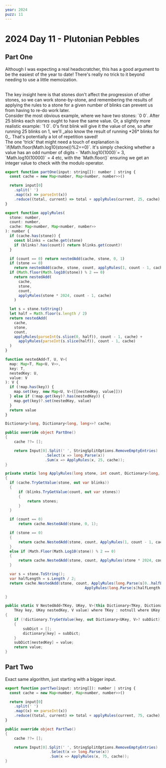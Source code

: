 ```yaml
---
year: 2024
puzz: 11
---
```


# 2024 Day 11 - Plutonian Pebbles

## Part One

Although I was expecting a real headscratcher, this has a good argument to be the easiest of the year to date! There's really no trick to it beyond needing to use a little memoization.

<br />
The key insight here is that stones don't affect the progression of other stones,
so we can work stone-by-stone, and remembering the results of applying the rules
to a stone for a given number of blinks can prevent us from having to re-do work
later.
<br />
Consider the most obvious example, where we have two stones: `0 0`. After 25 blinks
each stones ought to have the same value. Or, a slightly more realistic example:
`1 0`. 0's first blink will give it the value of one, so after running 25 blinks
on 1, we'll _also know the result of running *26* blinks for 0_. That's potentially
a lot of repetition saved!
<br />
The one 'trick' that might need a touch of explanation is `if(Math.floor(Math.log10(stone))%2==0)`.
It's simply checking whether a value has an odd number of digits - `Math.log10(1000)`=
3, `Math.log10(10000)` = 4 etc, with the `Math.floor()` ensuring we get an integer
value to check with the modulo operator.

<CodeBox boxname="one" names="typescript|C#">

```js
export function partOne(input: string[]): number | string {
  const cache = new Map<number, Map<number, number>>()

  return input[0]
    .split(' ')
    .map((x) => parseInt(x))
    .reduce((total, current) => total + applyRules(current, 25, cache), 0)
}

export function applyRules(
  stone: number,
  count: number,
  cache: Map<number, Map<number, number>>
): number {
  if (cache.has(stone)) {
    const blinks = cache.get(stone)
    if (blinks?.has(count)) return blinks.get(count)!
  }

  if (count == 0) return nestedAdd(cache, stone, 0, 1)
  if (stone == 0)
    return nestedAdd(cache, stone, count, applyRules(1, count - 1, cache))
  if (Math.floor(Math.log10(stone)) % 2 == 0)
    return nestedAdd(
      cache,
      stone,
      count,
      applyRules(stone * 2024, count - 1, cache)
    )

  let s = stone.toString()
  let half = Math.floor(s.length / 2)
  return nestedAdd(
    cache,
    stone,
    count,
    applyRules(parseInt(s.slice(0, half)), count - 1, cache) +
      applyRules(parseInt(s.slice(half)), count - 1, cache)
  )
}

function nestedAdd<T, U, V>(
  map: Map<T, Map<U, V>>,
  key: T,
  nestedKey: U,
  value: V
): V {
  if (!map.has(key)) {
    map.set(key, new Map<U, V>([[nestedKey, value]]))
  } else if (!map.get(key)?.has(nestedKey)) {
    map.get(key)?.set(nestedKey, value)
  }
  return value
}
```

```csharp
Dictionary<long, Dictionary<long, long>>? cache;

public override object PartOne()
{
    cache ??= [];

    return Input[0].Split(' ', StringSplitOptions.RemoveEmptyEntries)
                  .Select(x => long.Parse(x))
                  .Sum(x => ApplyRules(x, 25, cache));
}

private static long ApplyRules(long stone, int count, Dictionary<long, Dictionary<long, long>> cache)
{
  if (cache.TryGetValue(stone, out var blinks))
  {
      if (blinks.TryGetValue(count, out var stones))
      {
          return stones;
      }
  }

  if (count == 0)
      return cache.NestedAdd(stone, 0, 1);

  if (stone == 0)
  {
      return cache.NestedAdd(stone, count, ApplyRules(1, count - 1, cache));
  }
  else if (Math.Floor(Math.Log10(stone)) % 2 == 0)
  {
      return cache.NestedAdd(stone, count, ApplyRules(stone * 2024, count - 1, cache));
  }

  var s = stone.ToString();
  var halfLength = s.Length / 2;
  return cache.NestedAdd(stone, count, ApplyRules(long.Parse(s[0..halfLength]), count - 1, cache) +
                                    ApplyRules(long.Parse(s[halfLength..]), count - 1, cache));

}

public static V NestedAdd<TKey, UKey, V>(this Dictionary<TKey, Dictionary<UKey, V>> dictionary,
    TKey key, UKey nestedKey, V value) where TKey : notnull where UKey : notnull
{
    if (!dictionary.TryGetValue(key, out Dictionary<UKey, V>? subDict))
    {
        subDict = [];
        dictionary[key] = subDict;
    }
    subDict[nestedKey] = value;
    return value;
}
```

</CodeBox>

## Part Two

Exact same algorithm, just starting with a bigger input.

<CodeBox boxname="two" names="typescript|C#">

```js
export function partTwo(input: string[]): number | string {
  const cache = new Map<number, Map<number, number>>()

  return input[0]
    .split(' ')
    .map((x) => parseInt(x))
    .reduce((total, current) => total + applyRules(current, 75, cache), 0)
}
```

```csharp
public override object PartTwo()
{
    cache ??= [];

    return Input[0].Split(' ', StringSplitOptions.RemoveEmptyEntries)
                    .Select(x => long.Parse(x))
                    .Sum(x => ApplyRules(x, 75, cache));
}
```

</CodeBox>
